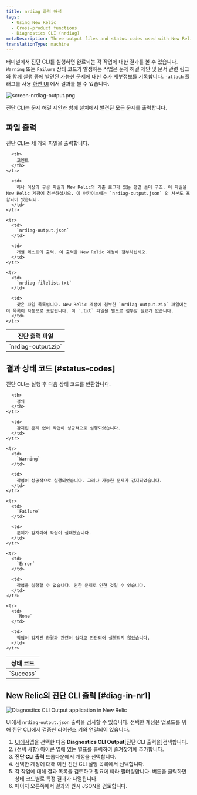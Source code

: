 ```yaml
---
title: nrdiag 출력 해석
tags:
  - Using New Relic
  - Cross-product functions
  - Diagnostics CLI (nrdiag)
metaDescription: Three output files and status codes used with New Relic Diagnostics (nrdiag).
translationType: machine
---
```




터미널에서 진단 CLI를 실행하면 완료되는 각 작업에 대한 결과를 볼 수 있습니다. `Warning` 또는 `Failure` 상태 코드가 발생하는 작업은 문제 해결 제안 및 문서 관련 링크와 함께 실행 중에 발견된 가능한 문제에 대한 추가 세부정보를 기록합니다. `-attach` 플래그를 사용 [하면 UI](/docs/using-new-relic/cross-product-functions/diagnostics-cli-nrdiag/interpret-nrdiag-output/#diag-in-nr1) 에서 결과를 볼 수 있습니다.

<img
  title="screen-nrdiag-output.png"
  alt="screen-nrdiag-output.png"
  src={otherNrdiagOutput}
/>

<figcaption>
  진단 CLI는 문제 해결 제안과 함께 설치에서 발견된 모든 문제를 출력합니다.
</figcaption>

## 파일 출력

진단 CLI는 세 개의 파일을 출력합니다.

<table>
  <thead>
    <tr>
      <th style={{ width: "200px" }}>
        진단 출력 파일
      </th>

      <th>
        코멘트
      </th>
    </tr>
  </thead>

  <tbody>
    <tr>
      <td>
        `nrdiag-output.zip`
      </td>

      <td>
        하나 이상의 구성 파일과 New Relic의 기존 로그가 있는 평면 폴더 구조. 이 파일을 New Relic 계정에 첨부하십시오. 이 아카이브에는 `nrdiag-output.json` 의 사본도 포함되어 있습니다.
      </td>
    </tr>

    <tr>
      <td>
        `nrdiag-output.json`
      </td>

      <td>
        개별 테스트의 출력. 이 출력을 New Relic 계정에 첨부하십시오.
      </td>
    </tr>

    <tr>
      <td>
        `nrdiag-filelist.txt`
      </td>

      <td>
        찾은 파일 목록입니다. New Relic 계정에 첨부한 `nrdiag-output.zip` 파일에는 이 목록이 자동으로 포함됩니다. 이 `.txt` 파일을 별도로 첨부할 필요가 없습니다.
      </td>
    </tr>
  </tbody>
</table>

## 결과 상태 코드 [#status-codes]

진단 CLI는 실행 후 다음 상태 코드를 반환합니다.

<table>
  <thead>
    <tr>
      <th style={{ width: "125px" }}>
        상태 코드
      </th>

      <th>
        정의
      </th>
    </tr>
  </thead>

  <tbody>
    <tr>
      <td>
        `Success`
      </td>

      <td>
        감지된 문제 없이 작업이 성공적으로 실행되었습니다.
      </td>
    </tr>

    <tr>
      <td>
        `Warning`
      </td>

      <td>
        작업이 성공적으로 실행되었습니다. 그러나 가능한 문제가 감지되었습니다.
      </td>
    </tr>

    <tr>
      <td>
        `Failure`
      </td>

      <td>
        문제가 감지되어 작업이 실패했습니다.
      </td>
    </tr>

    <tr>
      <td>
        `Error`
      </td>

      <td>
        작업을 실행할 수 없습니다. 권한 문제로 인한 것일 수 있습니다.
      </td>
    </tr>

    <tr>
      <td>
        `None`
      </td>

      <td>
        작업이 감지된 환경과 관련이 없다고 판단되어 실행되지 않았습니다.
      </td>
    </tr>
  </tbody>
</table>

## New Relic의 진단 CLI 출력 [#diag-in-nr1]

<img
  title="Diagnostics CLI Output application in New Relic"
  alt="Diagnostics CLI Output application in New Relic"
  src={solutionsNerdletDiag}
/>

UI에서 `nrdiag-output.json` 출력을 검사할 수 있습니다. 선택한 계정은 업로드를 위해 진단 CLI에서 검증한 라이선스 키와 연결되어 있습니다.

1. [UI에서](https://one.newrelic.com)앱을 선택한 다음 **Diagnostics CLI Output**\[진단 CLI 출력을]검색합니다.
2. (선택 사항) 아이콘 옆에 있는 별표를 클릭하여 즐겨찾기에 추가합니다.
3. **진단 CLI 출력** 드롭다운에서 계정을 선택합니다.
4. 선택한 계정에 대해 이전 진단 CLI 실행 목록에서 선택합니다.
5. 각 작업에 대해 결과 목록을 검토하고 필요에 따라 필터링합니다. 버튼을 클릭하면 상태 코드별로 특정 결과가 나열됩니다.
6. 페이지 오른쪽에서 결과의 원시 JSON을 검토합니다.